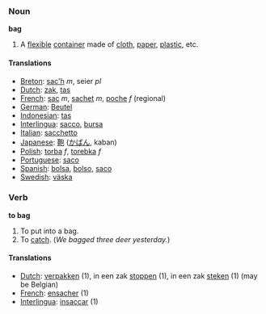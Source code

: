 === Noun ===
'''bag'''

# A [[flexible]] [[container]] made of [[cloth]], [[paper]], [[plastic]], etc.

==== Translations ====
*[[Breton]]: [[sac'h]] ''m'', seier ''pl''
*[[Dutch]]: [[zak]], [[tas]]
*[[French]]: [[sac]] ''m'', [[sachet]] ''m'', [[poche]] ''f'' (regional)
*[[German]]: [[Beutel]] 
*[[Indonesian]]: [[tas]]
*[[Interlingua]]: [[sacco]], [[bursa]]
*[[Italian]]: [[sacchetto]] 
*[[Japanese]]: [[鞄]] ([[かばん]], kaban)
*[[Polish]]: [[torba]] ''f'', [[torebka]] ''f''
*[[Portuguese]]: [[saco]] 
*[[Spanish]]: [[bolsa]], [[bolso]], [[saco]]
*[[Swedish]]: [[väska]]
=== Verb ===
'''to bag'''

# To put into a bag.
# To [[catch]].  (''We bagged three deer yesterday.'')

==== Translations ====
*[[Dutch]]: [[verpakken]] (1), in een zak [[stoppen]] (1), in een zak [[steken]]   (1) (may be Belgian)
*[[French]]: [[ensacher]] (1)
*[[Interlingua]]: [[insaccar]] (1)
